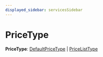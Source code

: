 ```yaml
---
displayed_sidebar: servicesSidebar
---
```



# PriceType

 **PriceType**: [DefaultPriceType](../enums/DefaultPriceType.mdx) \| [PriceListType](../enums/PriceListType-1.mdx)
